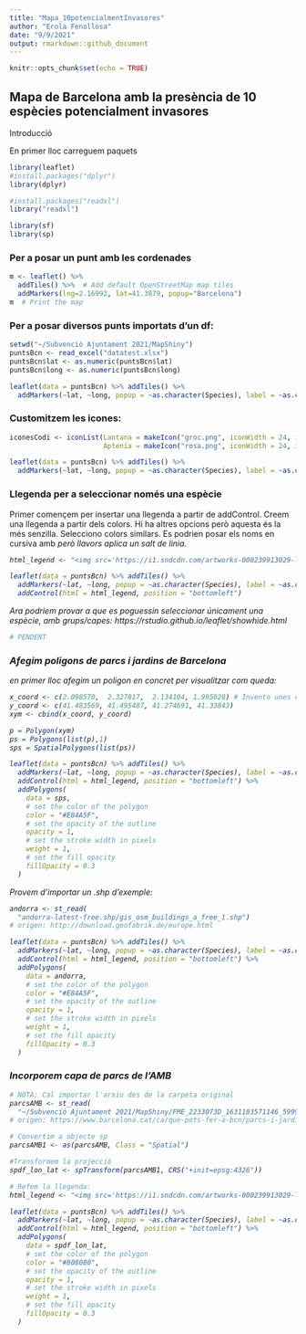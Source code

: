 ```yaml
---
title: "Mapa_10potencialmentInvasores"
author: "Erola Fenollosa"
date: "9/9/2021"
output: rmarkdown::github_document
---
```


```r
knitr::opts_chunk$set(echo = TRUE)
```

## Mapa de Barcelona amb la presència de 10 espècies potencialment invasores
Introducció

En primer lloc carreguem paquets
```r
library(leaflet)
#install.packages("dplyr")
library(dplyr)

#install.packages("readxl")
library("readxl")

library(sf)
library(sp)
```

### Per a posar un punt amb les cordenades
```r
m <- leaflet() %>%
  addTiles() %>%  # Add default OpenStreetMap map tiles
  addMarkers(lng=2.16992, lat=41.3879, popup="Barcelona")
m  # Print the map
```

### Per a posar diversos punts importats d'un df:
```r
setwd("~/Subvenció Ajuntament 2021/MapShiny")
puntsBcn <- read_excel("datatest.xlsx")
puntsBcn$lat <- as.numeric(puntsBcn$lat)
puntsBcn$long <- as.numeric(puntsBcn$long)

leaflet(data = puntsBcn) %>% addTiles() %>%
  addMarkers(~lat, ~long, popup = ~as.character(Species), label = ~as.character(Species))


```


### Customitzem les icones:
```r
iconesCodi <- iconList(Lantana = makeIcon("groc.png", iconWidth = 24, iconHeight =32),
                       Aptenia = makeIcon("rosa.png", iconWidth = 24, iconHeight =32))

leaflet(data = puntsBcn) %>% addTiles() %>%
  addMarkers(~lat, ~long, popup = ~as.character(Species), label = ~as.character(Species), icon = ~iconesCodi[Species])

```

### Llegenda per a seleccionar només una espècie
Primer començem per insertar una llegenda a partir de addControl. Creem una llegenda a partir dels colors. Hi ha altres opcions però aquesta és la més senzilla. Selecciono colors similars. Es podrien posar els noms en cursiva amb <i> però llavors aplica un salt de linia.
```r
html_legend <- "<img src='https://i1.sndcdn.com/artworks-000239913029-lwywjf-t500x500.jpg'style='width:15px;height:15px;'> Aptenia cordifolia<br/><img src='https://upload.wikimedia.org/wikipedia/commons/thumb/d/d3/Orange_colour_box.svg/1200px-Orange_colour_box.svg.png'style='width:15px;height:15px;'> Lantana camara"

leaflet(data = puntsBcn) %>% addTiles() %>%
  addMarkers(~lat, ~long, popup = ~as.character(Species), label = ~as.character(Species), icon = ~iconesCodi[Species])%>%
  addControl(html = html_legend, position = "bottomleft")

```
Ara podriem provar a que es poguessin seleccionar únicament una espècie, amb grups/capes:
https://rstudio.github.io/leaflet/showhide.html

```r
# PENDENT
```


### Afegim poligons de parcs i jardins de Barcelona
en primer lloc afegim un poligon en concret per visualitzar com queda:
```r

x_coord <- c(2.098570,  2.327817,  2.134104, 1.995028) # Invento unes coordenades al voltant de Barcelona
y_coord <- c(41.483569, 41.495487, 41.274691, 41.33843)
xym <- cbind(x_coord, y_coord)

p = Polygon(xym)
ps = Polygons(list(p),1)
sps = SpatialPolygons(list(ps))

leaflet(data = puntsBcn) %>% addTiles() %>%
  addMarkers(~lat, ~long, popup = ~as.character(Species), label = ~as.character(Species), icon = ~iconesCodi[Species])%>%
  addControl(html = html_legend, position = "bottomleft") %>%
  addPolygons(
    data = sps,
    # set the color of the polygon
    color = "#E84A5F",
    # set the opacity of the outline
    opacity = 1,
    # set the stroke width in pixels
    weight = 1,
    # set the fill opacity
    fillOpacity = 0.3
  )

```
Provem d'importar un .shp d'exemple:
```r
andorra <- st_read(
  "andorra-latest-free.shp/gis_osm_buildings_a_free_1.shp")
# origen: http://download.geofabrik.de/europe.html

leaflet(data = puntsBcn) %>% addTiles() %>%
  addMarkers(~lat, ~long, popup = ~as.character(Species), label = ~as.character(Species), icon = ~iconesCodi[Species])%>%
  addControl(html = html_legend, position = "bottomleft") %>%
  addPolygons(
    data = andorra,
    # set the color of the polygon
    color = "#E84A5F",
    # set the opacity of the outline
    opacity = 1,
    # set the stroke width in pixels
    weight = 1,
    # set the fill opacity
    fillOpacity = 0.3
  )
```

### Incorporem capa de parcs de l'AMB
```r
# NOTA: Cal importar l'arxiu des de la carpeta original
parcsAMB <- st_read(
  "~/Subvenció Ajuntament 2021/MapShiny/FME_2233073D_1631183571146_599908/ESRISHAPE_1/ide/PARCS.AUX_SM.shp")
# origen: https://www.barcelona.cat/ca/que-pots-fer-a-bcn/parcs-i-jardins/tots-els-parcs

# Convertim a objecte sp
parcsAMB1 <- as(parcsAMB, Class = "Spatial")

#Transformem la projecció
spdf_lon_lat <- spTransform(parcsAMB1, CRS("+init=epsg:4326"))

# Refem la llegenda:
html_legend <- "<img src='https://i1.sndcdn.com/artworks-000239913029-lwywjf-t500x500.jpg'style='width:15px;height:15px;'> Aptenia cordifolia<br/><img src='https://upload.wikimedia.org/wikipedia/commons/thumb/d/d3/Orange_colour_box.svg/1200px-Orange_colour_box.svg.png'style='width:15px;height:15px;'> Lantana camara<br/><img src='https://htmlcolorcodes.com/assets/images/colors/gray-color-solid-background-1920x1080.png'style='width:15px;height:15px;'> Parcs de l'AMB"

leaflet(data = puntsBcn) %>% addTiles() %>%
  addMarkers(~lat, ~long, popup = ~as.character(Species), label = ~as.character(Species), icon = ~iconesCodi[Species])%>%
  addControl(html = html_legend, position = "bottomleft") %>%
  addPolygons(
    data = spdf_lon_lat,
    # set the color of the polygon
    color = "#808080",
    # set the opacity of the outline
    opacity = 1,
    # set the stroke width in pixels
    weight = 1,
    # set the fill opacity
    fillOpacity = 0.3
  )

```




